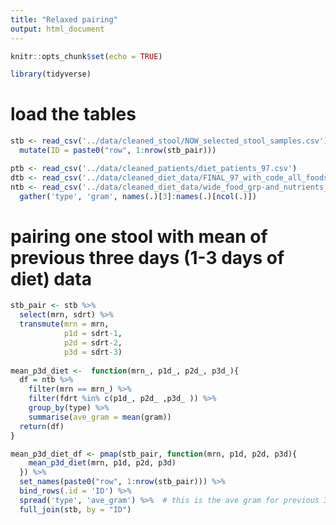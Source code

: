 ```yaml
---
title: "Relaxed pairing"
output: html_document
---
```


```r
knitr::opts_chunk$set(echo = TRUE)
```

```r
library(tidyverse)
```

# load the tables

```r
stb <- read_csv('../data/cleaned_stool/NOW_selected_stool_samples.csv') %>% 
  mutate(ID = paste0("row", 1:nrow(stb_pair)))

ptb <- read_csv('../data/cleaned_patients/diet_patients_97.csv')
dtb <- read_csv('../data/cleaned_diet_data/FINAL_97_with_code_all_foods_drt_with_enteralTPN.csv')
ntb <- read_csv('../data/cleaned_diet_data/wide_food_grp-and_nutrients_total.csv') %>% 
  gather('type', 'gram', names(.)[3]:names(.)[ncol(.)]) 
```

# pairing one stool with mean of previous three days (1-3 days of diet) data
  
```r
stb_pair <- stb %>%  
  select(mrn, sdrt) %>% 
  transmute(mrn = mrn,
            p1d = sdrt-1,
            p2d = sdrt-2, 
            p3d = sdrt-3) 
 
mean_p3d_diet <-  function(mrn_, p1d_, p2d_, p3d_){
  df = ntb %>% 
    filter(mrn == mrn_) %>% 
    filter(fdrt %in% c(p1d_, p2d_ ,p3d_ )) %>% 
    group_by(type) %>% 
    summarise(ave_gram = mean(gram))
  return(df)
}

mean_p3d_diet_df <- pmap(stb_pair, function(mrn, p1d, p2d, p3d){
    mean_p3d_diet(mrn, p1d, p2d, p3d)
  }) %>% 
  set_names(paste0("row", 1:nrow(stb_pair))) %>% 
  bind_rows(.id = 'ID') %>% 
  spread('type', 'ave_gram') %>%  # this is the ave gram for previous 3 days in each fg and nut for every stool sample that is qualified
  full_join(stb, by = "ID")


```

